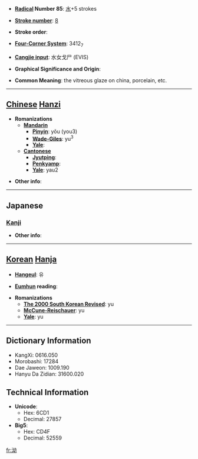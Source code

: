 * '''[[Wiktionary:Chinese radical index| Radical]] Number 85''': [[Wiktionary:Chinese radical index 水|水]]+5 strokes

* '''[[Wiktionary:Chinese total strokes index|Stroke number]]''': [[Wiktionary:Chinese total strokes index 8|8]]

* '''Stroke order''': 

* '''[[Wiktionary:Chinese four corner index|Four-Corner System]]''': 3412<sub>7</sub>

* '''[[Wiktionary:Chinese Cangjie index|Cangjie input]]''': 水女戈尸 (EVIS)

* '''Graphical Significance and Origin''': 

* '''Common Meaning''': the vitreous glaze on china, porcelain, etc.

----

== [[Chinese]] [[Hanzi]] ==

* '''Romanizations'''
** '''[[Mandarin]]'''
*** '''[[Pinyin]]''': yǒu (you3)
*** '''[[Wade-Giles]]''': yu<sup>3</sup>
*** '''[[Yale]]''': 
** '''[[Cantonese]]'''
*** '''[[Jyutping]]''':
*** '''[[Penkyamp]]''': 
*** '''[[Yale]]''': yau2

* '''Other info''': 

----

==Japanese==
===[[Kanji]]===
{{kanji|on readings=[[ゆう]] (yū), [[ゆ]] (yu)|kun readings=[[くろい]] (kuroi)}}

* '''Other info''':  

----

== [[Korean]] [[Hanja]] ==

* '''[[Hangeul]]''': 유

* '''[[Eumhun]] reading''': 

* '''Romanizations'''
** '''[[The 2000 South Korean Revised Romanization|The 2000 South Korean Revised]]''': yu
** '''[[McCune-Reischauer]]''': yu
** '''[[Yale]]''': yu

----

== Dictionary Information ==

* KangXi: 0616.050
* Morobashi: 17284
* Dae Jaweon: 1009.190
* Hanyu Da Zidian: 31600.020

== Technical Information ==

* '''Unicode''':
** Hex: 6CD1
** Decimal: 27857
* '''Big5''':
** Hex: CD4F
** Decimal: 52559

[[fr:泑]]